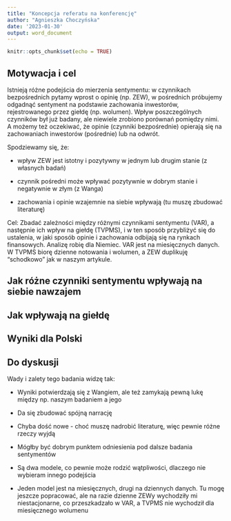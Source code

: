 ```yaml
---
title: "Koncepcja referatu na konferencję"
author: "Agnieszka Choczyńska"
date: '2023-01-30'
output: word_document
---
```


```r
knitr::opts_chunk$set(echo = TRUE)
```

## Motywacja i cel

Istnieją różne podejścia do mierzenia sentymentu: w czynnikach bezpośrednich pytamy wprost o opinię (np. ZEW), w pośrednich próbujemy odgadnąć sentyment na podstawie zachowania inwestorów, rejestrowanego przez giełdę (np. wolumen). Wpływ poszczególnych czynników był już badany, ale niewiele zrobiono porównań pomiędzy nimi. A możemy też oczekiwać, że opinie (czynniki bezpośrednie) opierają się na zachowaniach inwestorów (pośrednie) lub na odwrót.

Spodziewamy się, że:

- wpływ ZEW jest istotny i pozytywny w jednym lub drugim stanie (z własnych badań)

- czynnik pośredni może wpływać pozytywnie w dobrym stanie i negatywnie w złym (z Wanga)

- zachowania i opinie wzajemnie na siebie wpływają (tu muszę zbudować literaturę)

Cel: Zbadać zależności między różnymi czynnikami sentymentu (VAR), a następnie ich wpływ na giełdę (TVPMS), i w ten sposób przybliżyć się do ustalenia, w jaki sposób opinie i zachowania odbijają się na rynkach finansowych. Analizę robię dla Niemiec. VAR jest na miesięcznych danych. W TVPMS biorę dzienne notowania i wolumen, a ZEW duplikuję "schodkowo" jak w naszym artykule.


## Jak różne czynniki sentymentu wpływają na siebie nawzajem





## Jak wpływają na giełdę



## Wyniki dla Polski



## Do dyskusji

Wady i zalety tego badania widzę tak:

+ Wyniki potwierdzają się z Wangiem, ale też zamykają pewną lukę między np. naszym badaniem a jego

+ Da się zbudować spójną narrację

+ Chyba dość nowe - choć muszę nadrobić literaturę, więc pewnie różne rzeczy wyjdą

+ Mógłby być dobrym punktem odniesienia pod dalsze badania sentymentów

- Są dwa modele, co pewnie może rodzić wątpliwości, dlaczego nie wybieram innego podejścia

- Jeden model jest na miesięcznych, drugi na dziennych danych. Tu mogę jeszcze popracować, ale na razie dzienne ZEWy wychodziły mi niestacjonarne, co przeszkadzało w VAR, a TVPMS nie wychodził dla miesięcznego wolumenu





